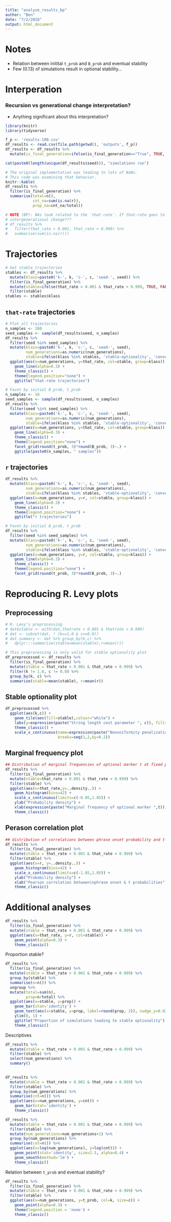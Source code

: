 ```yaml
---
title: "analyze_results_bp"
author: "Ben"
date: "7/2/2018"
output: html_document
---
```


# Notes

  * Relation between initital `t_prob` and `B_prob` and eventual stability
  * Few (0.13) of simulations result in optional stability...

# Interperation

### Recursion vs generational change interpretation?
  * Anything significant about this interpretation?



```r
library(knitr)
library(tidyverse)
```

```r
f_p <- 'results-100.csv'
df_results <- read.csv(file.path(getwd(), 'outputs', f_p))
df_results <- df_results %>%
  mutate(is_final_generation=ifelse(is_final_generation=="True", TRUE, FALSE))
```

```r
cat(paste0(length(unique(df_results$seed))), "simulations run")
```

```r
# The original implementation was leading to lots of NaNs.
# This code was examining that behavior.
knitr::kable(
df_results %>%
  filter(is_final_generation) %>%
  summarise(total=n(),
            cnt_na=sum(is.na(r)),
            prop_na=cnt_na/total))

# NOTE (BP): NAs look related to the `that-rate`. If that-rate goes to 0 or 1 there will be no
# intergenerational change???
# df_results %>%
#   filter(that_rate > 0.001, that_rate < 0.999) %>%
#   summarise(sum(is.na(r)))
```

# Trajectories
```r
# Get stable trajectories
stables <- df_results %>% 
  mutate(klass=paste0('k-', k, 'c-', c, 'seed-', seed)) %>%
  filter(is_final_generation) %>%
  mutate(stable=ifelse(that_rate > 0.001 & that_rate < 0.999, TRUE, FALSE)) %>%
  filter(stable)
stables <- stables$klass
```

## `that-rate` trajectories
```r
# Plot all trajectories  
n_samples <- 100
seed_samples <- sample(df_results$seed, n_samples)
df_results %>%
  filter(seed %in% seed_samples) %>%
  mutate(klass=paste0('k-', k, 'c-', c, 'seed-', seed),
         num_generations=as.numeric(num_generations),
         stable=ifelse(klass %in% stables, 'stable-optionality', 'conventionalized')) %>%
  ggplot(aes(x=num_generations, y=that_rate, col=stable, group=klass)) +
    geom_line(alpha=0.3) +
    theme_classic() +
    theme(legend.position="none") +
    ggtitle("that-rate trajectories")
```

```r
# Facet by initial B_prob, t_prob
n_samples <- 10
seed_samples <- sample(df_results$seed, n_samples)
df_results %>%
  filter(seed %in% seed_samples) %>%
  mutate(klass=paste0('k-', k, 'c-', c, 'seed-', seed),
         num_generations=as.numeric(num_generations),
         stable=ifelse(klass %in% stables, 'stable-optionality', 'conventionalized')) %>%
  ggplot(aes(x=num_generations, y=that_rate, col=stable, group=klass)) +
    geom_line(alpha=0.3) +
    theme_classic() +
    theme(legend.position="none") +
    facet_grid(round(t_prob, 3)*round(B_prob, 3)~.) +
    ggtitle(paste0(n_samples, " samples"))
```

## `r` trajectories
```r
df_results %>%
  mutate(klass=paste0('k-', k, 'c-', c, 'seed-', seed),
         num_generations=as.numeric(num_generations),
         stable=ifelse(klass %in% stables, 'stable-optionality', 'conventionalized')) %>%
  ggplot(aes(x=num_generations, y=r, col=stable, group=klass)) +
    geom_line(alpha=0.3) +
    theme_classic() +
    theme(legend.position="none") +
    ggtitle("r trajectories")
```

```r
# Facet by initial B_prob, t_prob
df_results %>%
  filter(seed %in% seed_samples) %>%
  mutate(klass=paste0('k-', k, 'c-', c, 'seed-', seed),
         num_generations=as.numeric(num_generations),
         stable=ifelse(klass %in% stables, 'stable-optionality', 'conventionalized')) %>%
  ggplot(aes(x=num_generations, y=r, col=stable, group=klass)) +
    geom_line(alpha=0.3) +
    theme_classic() +
    theme(legend.position="none") +
    facet_grid(round(t_prob, 3)*round(B_prob, 3)~.)
```


# Reproducing R. Levy plots

## Preprocessing
```r
# R. Levy's preprocessing
# dat$stable <- with(dat,thatrate > 0.001 & thatrate < 0.999)
# dat <- subset(dat, ! (k==1.0 & c==0.0))
# dat.summary <- dat %>% group_by(k,c) %>%
#   dplyr:::summarise(stable=mean(stable),r=mean(r))

# This preprocessing is only valid for stable optionality plot
df_preprocessed <- df_results %>%
  filter(is_final_generation) %>%
  mutate(stable = that_rate > 0.001 & that_rate < 0.999) %>%
  filter(k != 1.0, c != 0.0) %>%
  group_by(k, c) %>%
  summarise(stable=mean(stable), r=mean(r))
```

## Stable optionality plot
```r
df_preprocessed %>%
  ggplot(aes(k,c)) + 
    geom_tile(aes(fill=stable),colour="white") +
    labs(y=expression(paste("String length cost parameter ", c)), fill="stable\noptionality\nrate") +
    theme_classic() +
    scale_x_continuous(name=expression(paste("Nonuniformity penalization parameter ",k)),
                       breaks=seq(1,2,by=0.2))
```


## Marginal frequency plot
```r
## Distribution of marginal frequencies of optional marker t at fixed points with stable optionality
df_results %>%
  filter(is_final_generation) %>%
  mutate(stable=that_rate > 0.001 & that_rate < 0.999) %>%
  filter(stable) %>%
  ggplot(aes(x=that_rate,y=..density..)) + 
    geom_histogram(bins=42) + 
    scale_x_continuous(limits=c(-0.05,1.05)) +
    ylab("Probability density") +
    xlab(expression(paste("Marginal frequency of optional marker ",t))) +
    theme_classic()
```

## Perason correlation plot
```r
## distribution of correlations between phrase onset probability and t-rate at fixed points with stable optionality
df_results %>%
  filter(is_final_generation) %>%
  mutate(stable = that_rate > 0.001 & that_rate < 0.999) %>%
  filter(stable) %>%
  ggplot(aes(x=r, y=..density..)) + 
    geom_histogram(bins=42) + 
    scale_x_continuous(limits=c(-1.05,1.05)) +
    ylab("Probability density") +
    xlab("Pearson correlation between\nphrase onset & t probabilities") + 
    theme_classic()
```

# Additional analyses
```r
df_results %>% 
  filter(is_final_generation) %>% 
  mutate(stable = that_rate > 0.001 & that_rate < 0.999) %>%
  ggplot(aes(x=that_rate, y=r, col=stable)) +
    geom_point(alpha=0.3) +
    theme_classic()
```

Proportion stable?
```r
df_results %>% 
  filter(is_final_generation) %>% 
  mutate(stable = that_rate > 0.001 & that_rate < 0.999) %>%
  group_by(stable) %>%
  summarise(n=n()) %>%
  ungroup %>%
  mutate(total=sum(n),
         prop=n/total) %>%
  ggplot(aes(x=stable, y=prop)) +
    geom_bar(stat='identity') +
    geom_text(aes(x=stable, y=prop, label=round(prop, 2)), nudge_y=0.025) +
    ylim(0, 1) +
    ggtitle("Proportion of simulations leading to stable optionality") +
    theme_classic()
```

Descriptives
```r
df_results %>% 
  mutate(stable = that_rate > 0.001 & that_rate < 0.999) %>%
  filter(stable) %>%
  select(num_generations) %>%
  summary()
  
```


```r
df_results %>% 
  mutate(stable = that_rate > 0.001 & that_rate < 0.999) %>%
  filter(stable) %>%
  group_by(num_generations) %>%
  summarise(cnt=n()) %>%
  ggplot(aes(x=num_generations, y=cnt)) +
    geom_bar(stat='identity') +
    theme_classic()
```

```r
df_results %>%
  mutate(stable = that_rate > 0.001 & that_rate < 0.999) %>%
  filter(stable) %>%
  mutate(num_generations=num_generations+1) %>%
  group_by(num_generations) %>%
  summarise(cnt=n()) %>%
  ggplot(aes(x=log(num_generations), y=log(cnt))) +
    geom_point(stat='identity', size=2.5, alpha=0.4) +
    geom_smooth(method='lm') +
    theme_classic()
```


Relation between `t_prob` and eventual stability?
```r
df_results %>%
  filter(is_final_generation) %>%
  mutate(stable = that_rate > 0.001 & that_rate < 0.999) %>%
  filter(stable) %>%
  ggplot(aes(x=num_generations, y=t_prob, col=k, size=c)) +
    geom_point(alpha=0.3) +
    theme(legend.position = 'none') +
    theme_classic()
```
